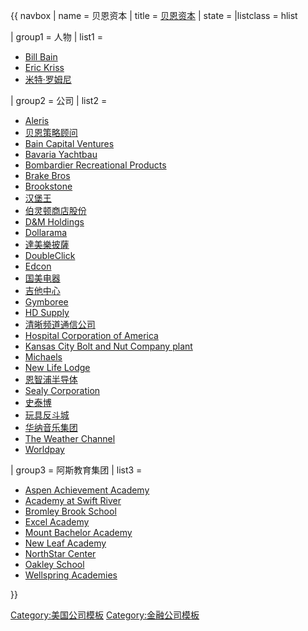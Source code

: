 {{ navbox
| name   = 贝恩资本
| title  = [[贝恩资本]]
| state  = {{{state|autocollapse}}}
|listclass = hlist

| group1 = 人物
| list1  = 
* [[Bill Bain (consultant)|Bill Bain]]
* [[Eric Kriss]]
* [[米特·罗姆尼]]

| group2 = 公司
| list2  = 
* [[Aleris]]
* [[贝恩策略顾问]]
* [[Bain Capital Ventures]]
* [[Bavaria Yachtbau]]
* [[Bombardier Recreational Products]]
* [[Brake Bros]]
* [[Brookstone]]
* [[汉堡王]]
* [[伯灵顿商店股份]]
* [[D&M Holdings]]
* [[Dollarama]]
* [[達美樂披薩]]
* [[DoubleClick]]
* [[Edcon]]
* [[国美电器]]
* [[吉他中心]]
* [[Gymboree]]
* [[HD Supply]]
* [[清晰频道通信公司]]
* [[Hospital Corporation of America]]
* [[Kansas City Bolt and Nut Company plant]]
* [[Michaels]]
* [[New Life Lodge]]
* [[恩智浦半导体]]
* [[Sealy Corporation]]
* [[史泰博]]
* [[玩具反斗城]]
* [[华纳音乐集团]]
* [[The Weather Channel]]
* [[Worldpay]]

| group3 = 阿斯教育集团
| list3  =
* [[Aspen Achievement Academy]]
* [[Academy at Swift River]]
* [[Bromley Brook School]]
* [[Excel Academy (Conroe, Texas)|Excel Academy]]
* [[Mount Bachelor Academy]]
* [[New Leaf Academy]]
* [[NorthStar Center]]
* [[Oakley School]]
* [[Wellspring Academies]]

}}<noinclude>
{{collapsible option}}
[[Category:美国公司模板]]
[[Category:金融公司模板]]
</noinclude>